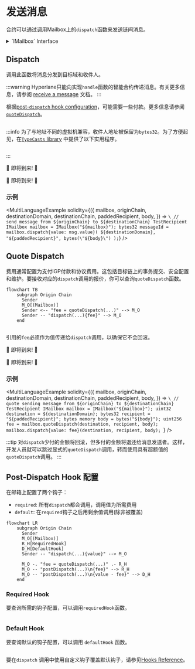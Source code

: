


# 发送消息

合约可以通过调用Mailbox上的`dispatch`函数来发送链间消息。

<SimpleMessagingDiagram/>

<details>
<summary>`IMailbox` Interface</summary>

<Tabs groupId="lang">
<TabItem value="sol" label="Solidity">

```solidity file=<rootDir>/node_modules/@hyperlane-xyz/core/contracts/interfaces/IMailbox.sol
```

</TabItem>
</Tabs>
</details>

## Dispatch

调用此函数将消息分发到目标域和收件人。

:::warning
Hyperlane只能向实现`handle`函数的智能合约传递消息。有关更多信息，请参阅 [receive a message](./receive.mdx) 文档。
:::

根据[post-`dispatch` hook configuration](##post-dispatch-hook-config)，可能需要一些付款。更多信息请参阅 [`quoteDispatch`](#Quote-Dispatch)。

<Tabs groupId="lang">
<TabItem value="sol" label="Solidity">

```solidity file=<rootDir>/node_modules/@hyperlane-xyz/core/contracts/interfaces/IMailbox.sol#L59-L63

```

:::info
为了与地址不同的虚拟机兼容，收件人地址被保留为`bytes32`。为了方便起见，在[`TypeCasts` library](../libraries/typecasts.mdx) 中提供了以下实用程序。

```solidity file=<rootDir>/node_modules/@hyperlane-xyz/core/contracts/libs/TypeCasts.sol#L5-L8

```

:::

</TabItem>
<TabItem value="cw" label="CosmWasm">

🚧 即将到来! 🚧

</TabItem>
<TabItem value="sl" label="Sealevel">

🚧 即将到来! 🚧

</TabItem>
</Tabs>

### 示例

<MultiLanguageExample
  solidity={({
    mailbox,
    originChain,
    destinationDomain,
    destinationChain,
    paddedRecipient,
    body,
  }) => `\
// send message from ${originChain} to ${destinationChain} TestRecipient
IMailbox mailbox = IMailbox("${mailbox}");
bytes32 messageId = mailbox.dispatch{value: msg.value}(
  ${destinationDomain},
  "${paddedRecipient}",
  bytes(\"${body}\")
);`}
/>

## Quote Dispatch

费用通常配置为支付IGP付款和协议费用。这包括目标链上的事务提交、安全配置和维护。要接收对应的`dispatch`调用的报价，你可以查询`quoteDispatch`函数。

```mermaid
flowchart TB
    subgraph Origin Chain
      Sender
      M_O[(Mailbox)]
      Sender <-- "fee = quoteDispatch(...)" --> M_O
      Sender -- "dispatch(...){fee}" --> M_O
    end
```

<Tabs groupId="lang">
<TabItem value="sol" label="Solidity">

```solidity file=<rootDir>/node_modules/@hyperlane-xyz/core/contracts/Mailbox.sol#L149-L153
```

引用的`fee`必须作为值传递给`dispatch`调用，以确保它不会回滚。

</TabItem>
<TabItem value="cw" label="CosmWasm">

🚧 即将到来! 🚧

</TabItem>
<TabItem value="sl" label="Sealevel">

🚧 即将到来! 🚧

</TabItem>
</Tabs>

### 示例

<MultiLanguageExample
  solidity={({
    mailbox,
    originChain,
    destinationDomain,
    destinationChain,
    paddedRecipient,
    body,
  }) => `\
// quote sending message from ${originChain} to ${destinationChain} TestRecipient
IMailbox mailbox = IMailbox("${mailbox}");
uint32 destination = ${destinationDomain};
bytes32 recipient = "${paddedRecipient}";
bytes memory body = bytes("${body}");
uint256 fee = mailbox.quoteDispatch(destination, recipient, body);
mailbox.dispatch{value: fee}(destination, recipient, body);
`}
/>

:::tip
对`dispatch`少付的金额将回滚，但多付的金额将退还给消息发送者。这样，开发人员就可以跳过显式的`quoteDispatch`调用，转而使用具有超额值的`quoteDispatch`调用。
:::

## Post-Dispatch Hook 配置

在邮箱上配置了两个钩子：

- `required`: 所有`dispatch`都会调用，调用值为所需费用
- `default`: 在`required`钩子之后用剩余值调用(除非被覆盖)

```mermaid
flowchart LR
    subgraph Origin Chain
      Sender
      M_O[(Mailbox)]
      R_H[RequiredHook]
      D_H[DefaultHook]
      Sender -- "dispatch(...){value}" --> M_O

      M_O -. "fee = quoteDispatch(...)" .- R_H
      M_O -- "postDispatch(...)\n{fee}" --> R_H
      M_O -- "postDispatch(...)\n{value - fee}" --> D_H
    end
```

### Required Hook

要查询所需的钩子配置，可以调用`requiredHook`函数。

<Tabs groupId="lang">
<TabItem value="sol" label="Solidity">

```solidity file=<rootDir>/node_modules/@hyperlane-xyz/core/contracts/interfaces/IMailbox.sol#L55

```

</TabItem>
</Tabs>

### Default Hook

要查询默认的钩子配置，可以调用 `defaultHook` 函数。

<Tabs groupId="lang">
<TabItem value="sol" label="Solidity">

```solidity file=<rootDir>/node_modules/@hyperlane-xyz/core/contracts/interfaces/IMailbox.sol#L53

```

</TabItem>
</Tabs>

要在`dispatch` 调用中使用自定义钩子覆盖默认钩子，请参见[Hooks Reference](../hooks/overview.mdx)。
